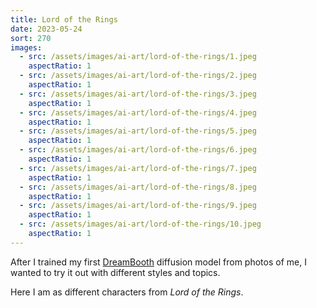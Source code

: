 ```yaml
---
title: Lord of the Rings
date: 2023-05-24
sort: 270
images:
  - src: /assets/images/ai-art/lord-of-the-rings/1.jpeg
    aspectRatio: 1
  - src: /assets/images/ai-art/lord-of-the-rings/2.jpeg
    aspectRatio: 1
  - src: /assets/images/ai-art/lord-of-the-rings/3.jpeg
    aspectRatio: 1
  - src: /assets/images/ai-art/lord-of-the-rings/4.jpeg
    aspectRatio: 1
  - src: /assets/images/ai-art/lord-of-the-rings/5.jpeg
    aspectRatio: 1
  - src: /assets/images/ai-art/lord-of-the-rings/6.jpeg
    aspectRatio: 1
  - src: /assets/images/ai-art/lord-of-the-rings/7.jpeg
    aspectRatio: 1
  - src: /assets/images/ai-art/lord-of-the-rings/8.jpeg
    aspectRatio: 1
  - src: /assets/images/ai-art/lord-of-the-rings/9.jpeg
    aspectRatio: 1
  - src: /assets/images/ai-art/lord-of-the-rings/10.jpeg
    aspectRatio: 1
---
```


After I trained my first [DreamBooth](https://dreambooth.github.io/) diffusion model from photos of me, I wanted to try it out with different styles and topics.

Here I am as different characters from <cite>Lord of the Rings</cite>.
